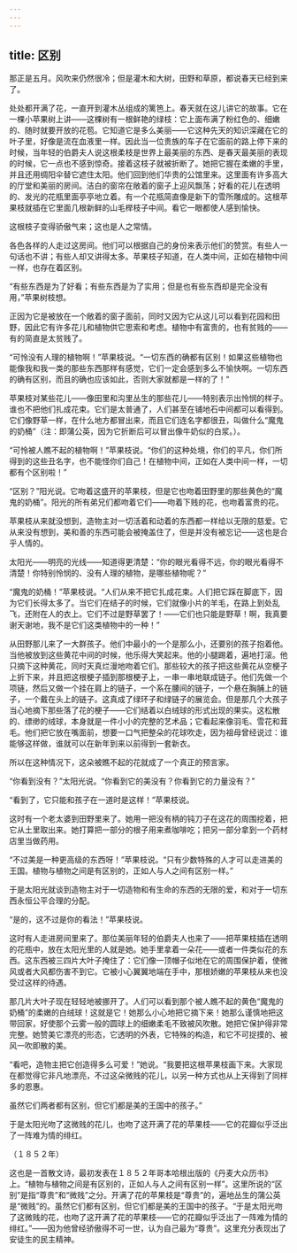 ```yaml
---
---
---
```

title: 区别
---




那正是五月。风吹来仍然很冷；但是灌木和大树，田野和草原，都说春天已经到来了。

处处都开满了花，一直开到灌木丛组成的篱笆上。春天就在这儿讲它的故事。它在一棵小苹果树上讲——这棵树有一根鲜艳的绿枝：它上面布满了粉红色的、细嫩的、随时就要开放的花苞。它知道它是多么美丽——它这种先天的知识深藏在它的叶子里，好像是流在血液里一样。因此当一位贵族的车子在它面前的路上停下来的时候，当年轻的伯爵夫人说这根柔枝是世界上最美丽的东西、是春天最美丽的表现的时候，它一点也不感到惊奇。接着这枝子就被折断了。她把它握在柔嫩的手里，并且还用绸阳伞替它遮住太阳。他们回到他们华贵的公馆里来。这里面有许多高大的厅堂和美丽的房间。洁白的窗帘在敞着的窗子上迎风飘荡；好看的花儿在透明的、发光的花瓶里面亭亭地立着。有一个花瓶简直像是新下的雪所雕成的。这根苹果枝就插在它里面几根新鲜的山毛榉枝子中间。看它一眼都使人感到愉快。

这根枝子变得骄傲气来；这也是人之常情。

各色各样的人走过这房间。他们可以根据自己的身份来表示他们的赞赏。有些人一句话也不讲；有些人却又讲得太多。苹果枝子知道，在人类中间，正如在植物中间一样，也存在着区别。

“有些东西是为了好看；有些东西是为了实用；但是也有些东西却是完全没有用，”苹果树枝想。

正因为它是被放在一个敞着的窗子面前，同时又因为它从这儿可以看到花园和田野，因此它有许多花儿和植物供它思索和考虑。植物中有富贵的，也有贫贱的——有的简直是太贫贱了。

“可怜没有人理的植物啊！”苹果枝说。“一切东西的确都有区别！如果这些植物也能像我和我一类的那些东西那样有感觉，它们一定会感到多么不愉快啊。一切东西的确有区别，而且的确也应该如此，否则大家就都是一样的了！”

苹果枝对某些花儿——像田里和沟里丛生的那些花儿——特别表示出怜悯的样子。谁也不把他们扎成花束。它们是太普通了，人们甚至在铺地石中间都可以看得到。它们像野草一样，在什么地方都冒出来，而且它们连名字都很丑，叫做什么“魔鬼的奶桶”（注：即蒲公英，因为它折断后可以冒出像牛奶似的白浆。）。

“可怜被人瞧不起的植物啊！”苹果枝说。“你们的这种处境，你们的平凡，你们所得到的这些丑名字，也不能怪你们自己！在植物中间，正如在人类中间一样，一切都有个区别啦！”

“区别？”阳光说。它吻着这盛开的苹果枝，但是它也吻着田野里的那些黄色的“魔鬼的奶桶”。阳光的所有弟兄们都吻着它们——吻着下贱的花，也吻着富贵的花。

苹果枝从来就没想到，造物主对一切活着和动着的东西都一样给以无限的慈爱。它从来没有想到，美和善的东西可能会被掩盖住了，但是并没有被忘记——这也是合乎人情的。

太阳光——明亮的光线——知道得更清楚：“你的眼光看得不远，你的眼光看得不清楚！你特别怜悯的、没有人理的植物，是哪些植物呢？”

“魔鬼的奶桶！”苹果枝说。“人们从来不把它扎成花束。人们把它踩在脚底下，因为它们长得太多了。当它们在结子的时候，它们就像小片的羊毛，在路上到处乱飞，还附在人的衣上。它们不过是野草罢了！——它们也只能是野草！啊，我真要谢天谢地，我不是它们这类植物中的一种！”

从田野那儿来了一大群孩子。他们中最小的一个是那么小，还要别的孩子抱着他。当他被放到这些黄花中间的时候，他乐得大笑起来。他的小腿踢着，遍地打滚。他只摘下这种黄花，同时天真烂漫地吻着它们。那些较大的孩子把这些黄花从空梗子上折下来，并且把这根梗子插到那根梗子上，一串一串地联成链子。他们先做一个项链，然后又做一个挂在肩上的链子，一个系在腰间的链子，一个悬在胸脯上的链子，一个戴在头上的链子。这真成了绿环子和绿链子的展览会。但是那几个大孩子当心地摘下那些落了花的梗子——它们结着以白绒球的形式出现的果实。这松散的、缥缈的绒球，本身就是一件小小的完整的艺术品；它看起来像羽毛、雪花和茸毛。他们把它放在嘴面前，想要一口气把整朵的花球吹走，因为祖母曾经说过：谁能够这样做，谁就可以在新年到来以前得到一套新衣。

所以在这种情况下，这朵被瞧不起的花就成了一个真正的预言家。

“你看到没有？”太阳光说。“你看到它的美没有？你看到它的力量没有？”

“看到了，它只能和孩子在一道时是这样！”苹果枝说。

这时有一个老太婆到田野里来了。她用一把没有柄的钝刀子在这花的周围挖着，把它从土里取出来。她打算把一部分的根子用来煮咖啡吃；把另一部分拿到一个药材店里当做药用。

“不过美是一种更高级的东西呀！”苹果枝说。“只有少数特殊的人才可以走进美的王国。植物与植物之间是有区别的，正如人与人之间有区别一样。”

于是太阳光就谈到造物主对于一切造物和有生命的东西的无限的爱，和对于一切东西永恒公平合理的分配。

“是的，这不过是你的看法！”苹果枝说。

这时有人走进房间里来了。那位美丽年轻的伯爵夫人也来了——把苹果枝插在透明的花瓶中，放在太阳光里的人就是她。她手里拿着一朵花——或者一件类似花的东西。这东西被三四片大叶子掩住了：它们像一顶帽子似地在它的周围保护着，使微风或者大风都伤害不到它。它被小心翼翼地端在手中，那根娇嫩的苹果枝从来也没受过这样的待遇。

那几片大叶子现在轻轻地被挪开了。人们可以看到那个被人瞧不起的黄色“魔鬼的奶桶”的柔嫩的白绒球！这就是它！她那么小心地把它摘下来！她那么谨慎地把这带回家，好使那个云雾一般的圆球上的细嫩柔毛不致被风吹散。她把它保护得非常完整。她赞美它漂亮的形态，它透明的外表，它特殊的构造，和它不可捉摸的、被风一吹即散的美。

“看吧，造物主把它创造得多么可爱！”她说。“我要把这根苹果枝画下来。大家现在都觉得它非凡地漂亮，不过这朵微贱的花儿，以另一种方式也从上天得到了同样多的恩惠。

虽然它们两者都有区别，但它们都是美的王国中的孩子。”

于是太阳光吻了这微贱的花儿，也吻了这开满了花的苹果枝——它的花瓣似乎泛出了一阵难为情的绯红。

（１８５２年）

这也是一首散文诗，最初发表在１８５２年哥本哈根出版的《丹麦大众历书》上。“植物与植物之间是有区别的，正如人与人之间有区别一样”。这里所说的“区别”是指“尊贵”和“微贱”之分。开满了花的苹果枝是“尊贵”的，遍地丛生的蒲公英是“微贱”的。虽然它们都有区别，但它们都是美的王国中的孩子。“于是太阳光吻了这微贱的花，也吻了这开满了花的苹果枝——它的花瓣似乎泛出了一阵难为情的绯红。”——因为他曾经骄傲得不可一世，认为自己最为“尊贵”。这里充分表现出了安徒生的民主精神。